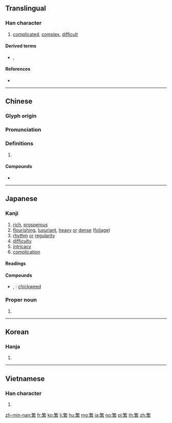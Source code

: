 {{character info/new}}
{{also|緐}}
==Translingual==

===Han character===
{{Han char|rn=120|rad=糸|as=11|sn=17|four=88903|canj=OKVIF|ids=⿱敏糸}}

# [[complicated]], [[complex]], [[difficult]]

====Derived terms====
* {{l|mul|瀿}}, {{l|mul|蘩}}

====References====
* {{Han ref|kx=0937.010|dkj=27803|dj=1376.050|hdz=53444.030|uh=7E41|ud=32321|bh=C163|bd=49507}}

----

==Chinese==
{{zh-forms}}

===Glyph origin===
{{Han etym}}

===Pronunciation===
{{zh-pron
|m=fán
|ma=y
|c=faan4
|h=pfs=fàn
|md=
|mn=hoân
|w=
|mc=y
|oc=y
|cat=
}}

===Definitions===
{{zh-hanzi}}

# {{rfdef|lang=zh}}

====Compounds====
* {{zh-l|繁體字}}

----

==Japanese==

===Kanji===
{{ja-kanji|grade=c|rs=糸11}}

# [[rich]], [[prosperous]]
# [[flourishing]], [[luxuriant]], [[heavy]] [[or]] [[dense]] ([[foliage]])
# [[rhythm]] [[or]] [[regularity]]
# [[difficulty]]
# [[intricacy]]
# [[complication]]

====Readings====
{{ja-readings|goon=[[ぼん]] (bon)|kanon=[[はん]] (han)|kun=[[しげし]] (shigeshi), [[しげる]] (shigeru)}}

====Compounds====
{{der-top|Compounds}}
* {{ja-r|繁縷|はこべ}}, {{ja-r|繁縷|はこべら}}: [[chickweed]]
{{der-bottom}}

===Proper noun===
{{ja-pos|しげる|proper}}

# {{given name|male|lang=ja|sort=しげる}}

----

==Korean==

===Hanja===
{{ko-hanja|hangeul=[[번]], [[반]]|eumhun=|rv=beon, ban|mr=pŏn, pan|y=pen, pan}}

# {{defn|lang=ko|sort=糸11}}

----

==Vietnamese==

===Han character===
{{vi-hantu|[[phồn]], [[phiền]]|rs=糸11}}

# {{defn|lang=vi|sort=糸11}}

[[zh-min-nan:繁]]
[[fr:繁]]
[[ko:繁]]
[[li:繁]]
[[hu:繁]]
[[mg:繁]]
[[ja:繁]]
[[no:繁]]
[[pl:繁]]
[[th:繁]]
[[zh:繁]]
